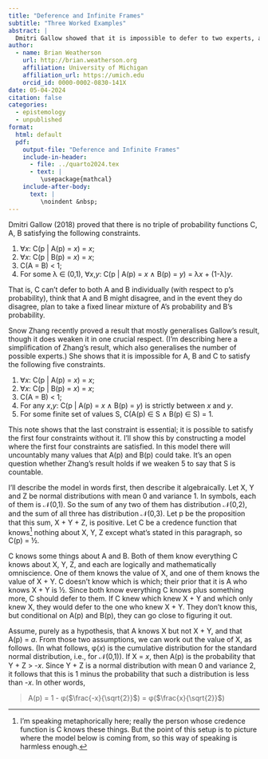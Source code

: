 ```yaml
---
title: "Deference and Infinite Frames"
subtitle: "Three Worked Examples"
abstract: |
  Dmitri Gallow showed that it is impossible to defer to two experts, and plan to linearly mix their views if they disagree. Snow Zhang showed that if there are only finitely many possibilities for the experts' credences, it is impossible to defer to both and plan to have any strict mixture of the two views if they disagree. This note shows that if we drop the assumption that only finitely many values are possible for the expert credences, this kind of mixing is possible.
author:
  - name: Brian Weatherson 
    url: http://brian.weatherson.org
    affiliation: University of Michigan
    affiliation_url: https://umich.edu
    orcid_id: 0000-0002-0830-141X
date: 05-04-2024
citation: false
categories:
  - epistemology
  - unpublished
format:
  html: default
  pdf:
    output-file: "Deference and Infinite Frames"
    include-in-header: 
      - file: ../quarto2024.tex
      - text: |
         \usepackage{mathcal}
    include-after-body: 
      text: |
         \noindent &nbsp;
---
```


Dmitri Gallow (2018) proved that there is no triple of probability functions C, A, B satisfying the following constraints.

1. ∀*x*: C(p | A(p) = *x*) = *x*;
2. ∀*x*: C(p | B(p) = *x*) = *x*;
3. C(A = B) < 1;
4. For some λ ∈ (0,1), ∀*x*,*y*: C(p | A(p) = *x* ∧ B(p) = *y*) = λ*x* + (1-λ)*y*.

That is, C can't defer to both A and B individually (with respect to p's probability), think that A and B might disagree, and in the event they do disagree, plan to take a fixed linear mixture of A's probability and B's probability.

Snow Zhang recently proved a result that mostly generalises Gallow's result, though it does weaken it in one crucial respect. (I'm describing here a simplification of Zhang's result, which also generalises the number of possible experts.) She shows that it is impossible for A, B and C to satisfy the following five constraints.

1. ∀*x*: C(p | A(p) = *x*) = *x*;
2. ∀*x*: C(p | B(p) = *x*) = *x*;
3. C(A = B) < 1;
4. For any *x*,*y*: C(p | A(p) = *x* ∧ B(p) = *y*) is strictly between *x* and *y*.
5. For some finite set of values S, C(A(p) ∈ S ∧ B(p) ∈ S) = 1.

This note shows that the last constraint is essential; it is possible to satisfy the first four constraints without it. I'll show this by constructing a model where the first four constraints are satisfied. In this model there will uncountably many values that A(p) and B(p) could take. It's an open question whether Zhang's result holds if we weaken 5 to say that S is countable.

I'll describe the model in words first, then describe it algebraically. Let X, Y and Z be normal distributions with mean 0 and variance 1. In symbols, each of them is $\mathcal{N}$(0,1). So the sum of any two of them has distribution $\mathcal{N}$(0,2), and the sum of all three has distribution $\mathcal{N}$(0,3). Let p be the proposition that this sum, X + Y + Z, is positive. Let C be a credence function that knows^[I'm speaking metaphorically here; really the person whose credence function is C knows these things. But the point of this setup is to picture where the model below is coming from, so this way of speaking is harmless enough.] nothing about X, Y, Z except what's stated in this paragraph, so C(p) = ½.

C knows some things about A and B. Both of them know everything C knows about X, Y, Z, and each are logically and mathematically omniscience. One of them knows the value of X, and one of them knows the value of X + Y. C doesn't know which is which; their prior that it is A who knows X + Y is ½. Since both know everything C knows plus something more, C should defer to them. If C knew which knew X + Y and which only knew X, they would defer to the one who knew X + Y. They don't know this, but conditional on A(p) and B(p), they can go close to figuring it out.

Assume, purely as a hypothesis, that A knows X but not X + Y, and that A(p) = *a*. From those two assumptions, we can work out the value of X, as follows. (In what follows, φ(*x*) is the cumulative distribution for the standard normal distribution, i.e., for $\mathcal{N}$(0,1)). If X = *x*, then A(p) is the probability that Y + Z > -*x*. Since Y + Z is a normal distribution with mean 0 and variance 2, it follows that this is 1 minus the probability that such a distribution is less than -*x*. In other words,

> A(p) = 1 - φ($\frac{-x}{\sqrt{2}}$) = φ($\frac{x}{\sqrt{2}}$)

